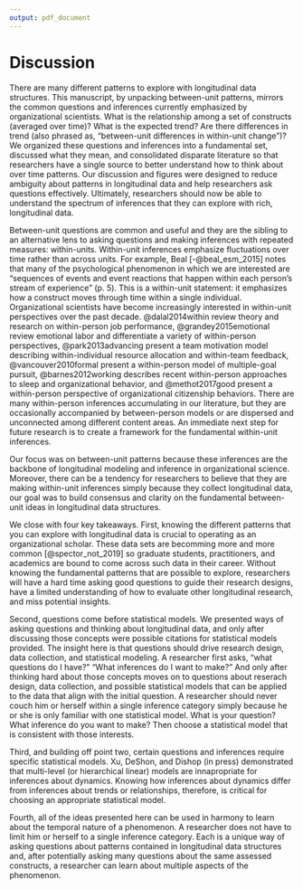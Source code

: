 ```yaml
---
output: pdf_document
---
```


# Discussion

There are many different patterns to explore with longitudinal data structures. This manuscript, by unpacking between-unit patterns, mirrors the common questions and inferences currently emphasized by organizational scientists. What is the relationship among a set of constructs (averaged over time)? What is the expected trend? Are there differences in trend (also phrased as, "between-unit differences in within-unit change")? We organized these questions and inferences into a fundamental set, discussed what they mean, and consolidated disparate literature so that researchers have a single source to better understand how to think about over time patterns. Our discussion and figures were designed to reduce ambiguity about patterns in longitudinal data and help researchers ask questions effectively. Ultimately, researchers should now be able to understand the spectrum of inferences that they can explore with rich, longitudinal data.  

Between-unit questions are common and useful and they are the sibling to an alternative lens to asking questions and making inferences with repeated measures: within-units. Within-unit inferences emphasize fluctuations over time rather than across units. For example, Beal [-@beal_esm_2015] notes that many of the psychological phenomenon in which we are interested are "sequences of events and event reactions that happen within each person's stream of experience" (p. 5). This is a within-unit statement: it emphasizes how a construct moves through time within a single individual. Organizational scientists have become increasingly interested in within-unit perspectives over the past decade. @dalal2014within review theory and research on within-person job performance, @grandey2015emotional review emotional labor and differentiate a variety of within-person perspectives, @park2013advancing present a team motivation model describing within-individual resource allocation and within-team feedback, @vancouver2010formal present a within-person model of multiple-goal pursuit, @barnes2012working describes recent within-person approaches to sleep and organizational behavior, and @methot2017good present a within-person perspective of organizational citizenship behaviors. There are many within-person inferences accumulating in our literature, but they are occasionally accompanied by between-person models or are dispersed and unconnected among different content areas. An immediate next step for future research is to create a framework for the fundamental within-unit inferences. 

Our focus was on between-unit patterns because these inferences are the backbone of longitudinal modeling and inference in organizational science. Moreover, there can be a tendency for researchers to believe that they are making within-unit inferences simply because they collect longitudinal data, our goal was to build consensus and clarity on the fundamental between-unit ideas in longitudinal data structures. 

We close with four key takeaways. First, knowing the different patterns that you can explore with longitudinal data is crucial to operating as an organizational scholar. These data sets are becomming more and more common [@spector_not_2019] so graduate students, practitioners, and academics are bound to come across such data in their career. Without knowing the fundamental patterns that are possible to explore, researchers will have a hard time asking good questions to guide their research designs, have a limited understanding of how to evaluate other longitudinal research, and miss potential insights. 

Second, questions come before statistical models. We presented ways of asking questions and thinking about longitudinal data, and only after discussing those concepts were possible citations for statistical models provided. The insight here is that questions should drive research design, data collection, and statistical modeling. A researcher first asks, "what questions do I have?" "What inferences do I want to make?" And only after thinking hard about those concepts moves on to questions about reserach design, data collection, and possible statistical models that can be applied to the data that align with the initial question. A researcher should never couch him or herself within a single inference category simply because he or she is only familiar with one statistical model. What is your question? What inference do you want to make? Then choose a statistical model that is consistent with those interests. 

Third, and building off point two, certain questions and inferences require specific statistical models. Xu, DeShon, and Dishop (in press) demonstrated that multi-level (or hierarchical linear) models are innapropriate for inferences about dynamics. Knowing how inferences about dynamics differ from inferences about trends or relationships, therefore, is critical for choosing an appropriate statistical model. 

Fourth, all of the ideas presented here can be used in harmony to learn about the temporal nature of a phenomenon. A researcher does not have to limit him or herself to a single inference category. Each is a unique way of asking questions about patterns contained in longitudinal data structures and, after potentially asking many questions about the same assessed constructs, a researcher can learn about multiple aspects of the phenomenon. 


